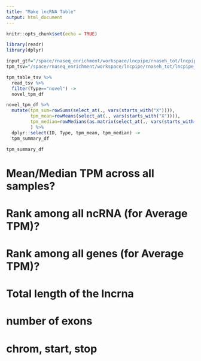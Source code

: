 ```yaml
---
title: "Make lncRNA Table"
output: html_document
---
```


```r
knitr::opts_chunk$set(echo = TRUE)
```

```r
library(readr)
library(dplyr)
```

```r
input_gtf="/space/rnaseq_enrichment/workspace/lncpipe/rnaseh_tot/lncpipe_out/Result/Identified_lncRNA/final_all.gtf"
tpm_tsv="/space/rnaseq_enrichment/workspace/lncpipe/rnaseh_tot/lncpipe_out/Result/Quantification/kallisto.tpm.txt"

tpm_table_tsv %>%
  read_tsv %>%
  filter(Type=="novel") ->
  novel_tpm_df

```

```r
novel_tpm_df %>%
  mutate(tpm_sum=rowSums(select_at(., vars(starts_with("X")))),
         tpm_mean=rowMeans(select_at(., vars(starts_with("X")))),
         tpm_median=rowMedians(as.matrix(select_at(., vars(starts_with("X")))))
         ) %>%
  dplyr::select(ID, Type, tpm_mean, tpm_median) ->
  tpm_summary_df

tpm_summary_df
```


# Mean/Median TPM across all samples?
# Rank among all ncRNA (for Average TPM)?
# Rank among all genes (for Average TPM)?
# Total length of the lncrna
# number of exons
# chrom, start, stop


